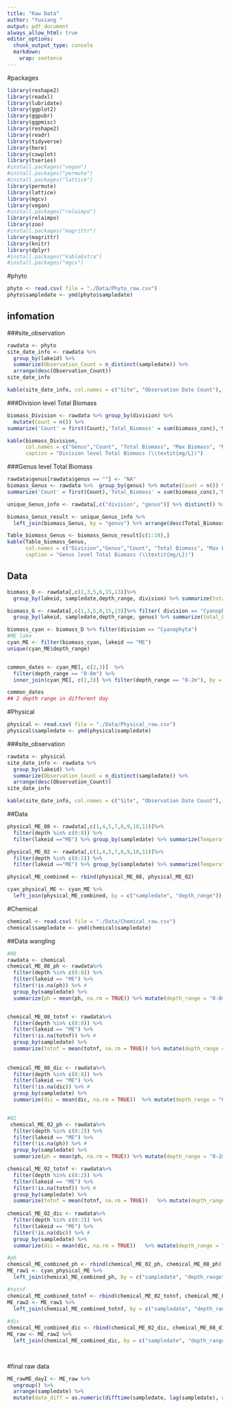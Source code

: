 ```yaml
---
title: "Raw Data"
author: "Yuxiang "
output: pdf_document
always_allow_html: true
editor_options: 
  chunk_output_type: console
  markdown: 
    wrap: sentence
---
```

#packages
```r
library(reshape2)
library(readxl)
library(lubridate)
library(ggplot2)
library(ggpubr)
library(ggpmisc)
library(reshape2)
library(readr)
library(tidyverse)
library(here)
library(cowplot)
library(tseries)
#install.packages("vegan")
#install.packages("permute")
#install.packages("lattice")
library(permute)
library(lattice)
library(mgcv)
library(vegan)
#install.packages("relaimpo")
library(relaimpo)
library(zoo)
#install.packages("magrittr")
library(magrittr)
library(knitr)
library(dplyr)
#install.packages("kableExtra")
#install.packages("mgcv")
```

#phyto
```r
phyto <- read.csv( file = "./Data/Phyto_raw.csv")
phyto$sampledate <- ymd(phyto$sampledate)
```

## infomation
###site_observation
```r
rawdata <- phyto
site_date_info <- rawdata %>%
  group_by(lakeid) %>%
  summarize(Observation_Count = n_distinct(sampledate)) %>%
  arrange(desc(Observation_Count))
site_date_info

kable(site_date_info, col.names = c("Site", "Observation Date Count"), caption = "Site Information")

```

###Division level Total Biomass
```r
biomass_Division <- rawdata %>% group_by(division) %>% 
  mutate(Count = n()) %>% 
summarize('Count' = first(Count),'Total_Biomass' = sum(biomass_conc),'Max_Biomass' = max(biomass_conc, na.rm = TRUE),'Min_Biomass' = min(biomass_conc, na.rm = TRUE),'Mean_Biomass' = mean(biomass_conc, na.rm = TRUE))  %>% arrange(desc(Total_Biomass))

kable(biomass_Division, 
      col.names = c("Genus","Count", "Total Biomass", "Max Biomass", "Min Biomass", "Mean Biomass"),
      caption = "Division level Total Biomass (\\textit{mg/L})")
```

###Genus level Total Biomass
```r
rawdata$genus[rawdata$genus == ""] <- "NA"
biomass_Genus <- rawdata %>%  group_by(genus) %>% mutate(Count = n()) %>% 
summarize('Count' = first(Count),'Total_Biomass' = sum(biomass_conc),'Max_Biomass' = max(biomass_conc, na.rm = TRUE),'Min_Biomass' = min(biomass_conc, na.rm = TRUE),'Mean_Biomass' = mean(biomass_conc, na.rm = TRUE))  %>% arrange(desc(Total_Biomass))

unique_Genus_info <- rawdata[,c("division", "genus")] %>% distinct() %>% filter(!is.na(genus)) %>% add_row(division = "ALL", genus = NA)

biomass_Genus_result <- unique_Genus_info %>% 
  left_join(biomass_Genus, by = "genus") %>% arrange(desc(Total_Biomass))

Table_biomass_Genus <- biomass_Genus_result[c(1:10),]
kable(Table_biomass_Genus, 
      col.names = c("Division","Genus","Count", "Total Biomass", "Max Biomass", "Min Biomass", "Mean Biomass"),
      caption = "Genus level Total Biomass (\\textit{mg/L})")
```

## Data
```r
biomass_D <- rawdata[,c(1,3,5,6,15,13)]%>% 
  group_by(lakeid, sampledate,depth_range, division) %>% summarize(total_biomass = sum(biomass_conc))

biomass_G <- rawdata[,c(1,3,5,6,15,13)]%>% filter( division == "Cyanophyta") %>% 
  group_by(lakeid, sampledate,depth_range, genus) %>% summarize(total_biomass = sum(biomass_conc))

biomass_cyan <- biomass_D %>% filter(division == "Cyanophyta")
#ME lake
cyan_ME <- filter(biomass_cyan, lakeid == "ME")
unique(cyan_ME$depth_range)


common_dates <- cyan_ME[, c(2,3)]  %>% 
  filter(depth_range == "0-8m") %>% 
  inner_join(cyan_ME[, c(2,3)] %>% filter(depth_range == "0-2m"), by = "sampledate")

common_dates
## 2 depth range in different day
```

#Physical
```r
physical <- read.csv( file = "./Data/Physical_raw.csv")
physical$sampledate <- ymd(physical$sampledate)

```
###site_observation
```r
rawdata <- physical
site_date_info <- rawdata %>%
  group_by(lakeid) %>%
  summarize(Observation_Count = n_distinct(sampledate)) %>%
  arrange(desc(Observation_Count))
site_date_info

kable(site_date_info, col.names = c("Site", "Observation Date Count"), caption = "Site Information")
```
##Data
```r
physical_ME_08 <- rawdata[,c(1,4,5,7,8,9,10,11)]%>% 
  filter(depth %in% c(0:8)) %>% 
  filter(lakeid =="ME") %>% group_by(sampledate) %>% summarize(Temperature = mean(wtemp), o2 = mean(o2), o2sat = mean(o2sat)) %>% mutate(depth_range = "0-8m")

physical_ME_02 <- rawdata[,c(1,4,5,7,8,9,10,11)]%>% 
  filter(depth %in% c(0:2)) %>% 
  filter(lakeid =="ME") %>% group_by(sampledate) %>% summarize(Temperature = mean(wtemp), o2 = mean(o2), o2sat = mean(o2sat)) %>% mutate(depth_range = "0-2m")

physical_ME_combined <- rbind(physical_ME_08, physical_ME_02)

cyan_physical_ME <- cyan_ME %>%
  left_join(physical_ME_combined, by = c("sampledate", "depth_range"))


```

#Chemical
```r
chemical <- read.csv( file = "./Data/Chemical_raw.csv")
chemical$sampledate <- ymd(chemical$sampledate)
```

##Data wangling
```r
#08
rawdata <- chemical
chemical_ME_08_ph <- rawdata%>% 
  filter(depth %in% c(0:8)) %>%
  filter(lakeid == "ME") %>%
  filter(!is.na(ph)) %>% # 
  group_by(sampledate) %>%
  summarize(ph = mean(ph, na.rm = TRUE)) %>% mutate(depth_range = "0-8m")


chemical_ME_08_totnf <- rawdata%>% 
  filter(depth %in% c(0:8)) %>%
  filter(lakeid == "ME") %>%
  filter(!is.na(totnf)) %>% # 
  group_by(sampledate) %>%
  summarize(totnf = mean(totnf, na.rm = TRUE)) %>% mutate(depth_range = "0-8m")
 
  
chemical_ME_08_dic <- rawdata%>% 
  filter(depth %in% c(0:8)) %>%
  filter(lakeid == "ME") %>%
  filter(!is.na(dic)) %>% # 
  group_by(sampledate) %>%
  summarize(dic = mean(dic, na.rm = TRUE))  %>% mutate(depth_range = "0-8m")


#02  
 chemical_ME_02_ph <- rawdata%>% 
  filter(depth %in% c(0:2)) %>%
  filter(lakeid == "ME") %>%
  filter(!is.na(ph)) %>% # 
  group_by(sampledate) %>%
  summarize(ph = mean(ph, na.rm = TRUE)) %>% mutate(depth_range = "0-2m")

chemical_ME_02_totnf <- rawdata%>% 
  filter(depth %in% c(0:2)) %>%
  filter(lakeid == "ME") %>%
  filter(!is.na(totnf)) %>% # 
  group_by(sampledate) %>%
  summarize(totnf = mean(totnf, na.rm = TRUE))   %>% mutate(depth_range = "0-2m")
  
chemical_ME_02_dic <- rawdata%>% 
  filter(depth %in% c(0:2)) %>%
  filter(lakeid == "ME") %>%
  filter(!is.na(dic)) %>% # 
  group_by(sampledate) %>%
  summarize(dic = mean(dic, na.rm = TRUE))   %>% mutate(depth_range = "0-2m")

#ph
chemical_ME_combined_ph <- rbind(chemical_ME_02_ph, chemical_ME_08_ph)
ME_raw1 <- cyan_physical_ME %>%
  left_join(chemical_ME_combined_ph, by = c("sampledate", "depth_range")) 

#totnf
chemical_ME_combined_totnf <- rbind(chemical_ME_02_totnf, chemical_ME_08_totnf)
ME_raw2 <- ME_raw1 %>%
  left_join(chemical_ME_combined_totnf, by = c("sampledate", "depth_range")) 
  
#dic
chemical_ME_combined_dic <- rbind(chemical_ME_02_dic, chemical_ME_08_dic)
ME_raw <- ME_raw2 %>%
  left_join(chemical_ME_combined_dic, by = c("sampledate", "depth_range")) 

                                                              
```

#final raw data

```r
ME_rawME_dayI <- ME_raw %>%
  ungroup() %>% 
  arrange(sampledate) %>% 
  mutate(date_diff = as.numeric(difftime(sampledate, lag(sampledate), units = "days")))

```

